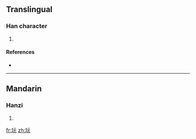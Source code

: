 ==Translingual==

===Han character===
{{Han char|rn=32|rad=土|as=04|sn=7|four=|canj=土一一山 (GMMU)}}

# {{defn|Han|sort=土04}}

====References====
* {{Han ref|kx=0224.270|dkj=04912|dj=0459.160|hdz=10421.070|uh=5743|ud=22339}}

----

==Mandarin==

===Hanzi===
{{cmn-hanzi|pin=[[xūn]] ([[xun1]])|wg=hsün<sup>1</sup>}}

# {{defn|Mandarin}}

[[fr:坃]]
[[zh:坃]]